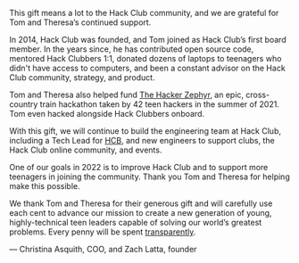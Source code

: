 This gift means a lot to the Hack Club community, and we are grateful for Tom and Theresa’s continued support.

In 2014, Hack Club was founded, and Tom joined as Hack Club’s first board member. In the years since, he has contributed open source code, mentored Hack Clubbers 1:1, donated dozens of laptops to teenagers who didn't have access to computers, and been a constant advisor on the Hack Club community, strategy, and product.

Tom and Theresa also helped fund [The Hacker Zephyr](https://hack.af/zephyrdoc), an epic, cross-country train hackathon taken by 42 teen hackers in the summer of 2021. Tom even hacked alongside Hack Clubbers onboard.

With this gift, we will continue to build the engineering team at Hack Club, including a Tech Lead for [HCB](https://hackclub.com/hcb), and new engineers to support clubs, the Hack Club online community, and events.

One of our goals in 2022 is to improve Hack Club and to support more teenagers in joining the community. Thank you Tom and Theresa for helping make this possible.

We thank Tom and Theresa for their generous gift and will carefully use each cent to advance our mission to create a new generation of young, highly-technical teen leaders capable of solving our world’s greatest problems. Every penny will be spent [transparently](https://hcb.hackclub.com/hq).

— Christina Asquith, COO, and Zach Latta, founder
